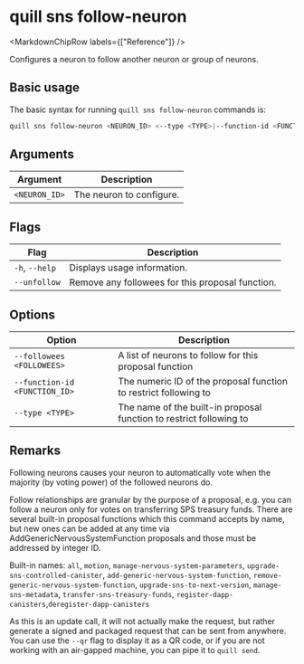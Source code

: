 
# quill sns follow-neuron

<MarkdownChipRow labels={["Reference"]} />

Configures a neuron to follow another neuron or group of neurons.

## Basic usage

The basic syntax for running `quill sns follow-neuron` commands is:

```bash
quill sns follow-neuron <NEURON_ID> <--type <TYPE>|--function-id <FUNCTION_ID>> <--followees <FOLLOWEES>|--unfollow> [option]
```

## Arguments

| Argument      | Description              |
|---------------|--------------------------|
| `<NEURON_ID>` | The neuron to configure. |

## Flags

| Flag           | Description                                      |
|----------------|--------------------------------------------------|
| `-h`, `--help` | Displays usage information.                      |
| `--unfollow`   | Remove any followees for this proposal function. |

## Options

| Option                        | Description                                                         |
|-------------------------------|---------------------------------------------------------------------|
| `--followees <FOLLOWEES>`     | A list of neurons to follow for this proposal function              |
| `--function-id <FUNCTION_ID>` | The numeric ID of the proposal function to restrict following to    |
| `--type <TYPE>`               | The name of the built-in proposal function to restrict following to |

## Remarks

Following neurons causes your neuron to automatically vote when the majority (by voting power) of the followed neurons do.

Follow relationships are granular by the purpose of a proposal, e.g. you can follow a neuron only for votes on transferring SPS treasury funds. There are several built-in proposal functions which this command accepts by name, but new ones can be added at any time via AddGenericNervousSystemFunction proposals and those must be addressed by integer ID.

Built-in names: `all`, `motion`, `manage-nervous-system-parameters`, `upgrade-sns-controlled-canister`, `add-generic-nervous-system-function`,
`remove-generic-nervous-system-function`, `upgrade-sns-to-next-version`, `manage-sns-metadata`, `transfer-sns-treasury-funds`, `register-dapp-canisters`,`deregister-dapp-canisters`

As this is an update call, it will not actually make the request, but rather generate a signed and packaged request that can be sent from anywhere. You can use the `--qr` flag to display it as a QR code, or if you are not working with an air-gapped machine, you can pipe it to `quill send`.
